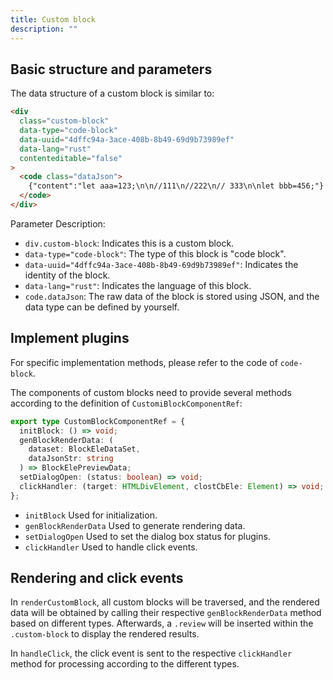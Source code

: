 ```yaml
---
title: Custom block
description: ""
---
```


## Basic structure and parameters

The data structure of a custom block is similar to:

```html
<div
  class="custom-block"
  data-type="code-block"
  data-uuid="4dffc94a-3ace-408b-8b49-69d9b73989ef"
  data-lang="rust"
  contenteditable="false"
>
  <code class="dataJson">
    {"content":"let aaa=123;\n\n//111\n//222\n// 333\n\nlet bbb=456;"}
  </code>
</div>
```

Parameter Description:

- `div.custom-block`: Indicates this is a custom block.
- `data-type="code-block"`: The type of this block is "code block".
- `data-uuid="4dffc94a-3ace-408b-8b49-69d9b73989ef"`: Indicates the identity of the block.
- `data-lang="rust"`: Indicates the language of this block.
- `code.dataJson`: The raw data of the block is stored using JSON, and the data type can be defined by yourself.

## Implement plugins

For specific implementation methods, please refer to the code of `code-block`.

The components of custom blocks need to provide several methods according to the definition of `CustomiBlockComponentRef`:

```typescript
export type CustomBlockComponentRef = {
  initBlock: () => void;
  genBlockRenderData: (
    dataset: BlockEleDataSet,
    dataJsonStr: string
  ) => BlockElePreviewData;
  setDialogOpen: (status: boolean) => void;
  clickHandler: (target: HTMLDivElement, clostCbEle: Element) => void;
};
```

- `initBlock` Used for initialization.
- `genBlockRenderData` Used to generate rendering data.
- `setDialogOpen` Used to set the dialog box status for plugins.
- `clickHandler` Used to handle click events.

## Rendering and click events

In `renderCustomBlock`, all custom blocks will be traversed, and the rendered data will be obtained by calling their respective `genBlockRenderData` method based on different types. Afterwards, a `.review` will be inserted within the `.custom-block` to display the rendered results.

In `handleClick`, the click event is sent to the respective `clickHandler` method for processing according to the different types.
